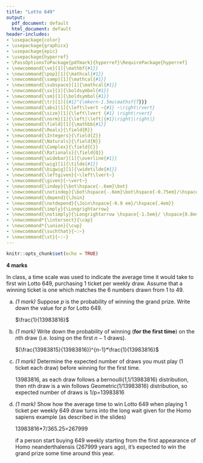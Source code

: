 ```yaml
---
title: "Lotto 649"
output:
  pdf_document: default
  html_document: default
header-includes:
- \usepackage{color}
- \usepackage{graphicx}
- \usepackage{epic}
- \usepackage{hyperref}
- \PassOptionsToPackage{pdfmark}{hyperref}\RequirePackage{hyperref}
- \newcommand{\ve}[1]{\mathbf{#1}}
- \newcommand{\pop}[1]{\mathcal{#1}}
- \newcommand{\samp}[1]{\mathcal{#1}}
- \newcommand{\subspace}[1]{\mathcal{#1}}
- \newcommand{\sv}[1]{\boldsymbol{#1}}
- \newcommand{\sm}[1]{\boldsymbol{#1}}
- \newcommand{\tr}[1]{{#1}^{\mkern-1.5mu\mathsf{T}}}
- \newcommand{\abs}[1]{\left\lvert ~{#1} ~\right\rvert}
- \newcommand{\size}[1]{\left\lvert {#1} \right\rvert}
- \newcommand{\norm}[1]{\left|\left|{#1}\right|\right|}
- \newcommand{\field}[1]{\mathbb{#1}}
- \newcommand{\Reals}{\field{R}}
- \newcommand{\Integers}{\field{Z}}
- \newcommand{\Naturals}{\field{N}}
- \newcommand{\Complex}{\field{C}}
- \newcommand{\Rationals}{\field{Q}}
- \newcommand{\widebar}[1]{\overline{#1}}
- \newcommand{\wig}[1]{\tilde{#1}}
- \newcommand{\bigwig}[1]{\widetilde{#1}}
- \newcommand{\leftgiven}{~\left\lvert~}
- \newcommand{\given}{~\vert~}
- \newcommand{\indep}{\bot\hspace{-.6em}\bot}
- \newcommand{\notindep}{\bot\hspace{-.6em}\bot\hspace{-0.75em}/\hspace{.4em}}
- \newcommand{\depend}{\Join}
- \newcommand{\notdepend}{\Join\hspace{-0.9 em}/\hspace{.4em}}
- \newcommand{\imply}{\Longrightarrow}
- \newcommand{\notimply}{\Longrightarrow \hspace{-1.5em}/ \hspace{0.8em}}
- \newcommand*{\intersect}{\cap}
- \newcommand*{\union}{\cup}
- \newcommand{\suchthat}{~:~}
- \newcommand{\st}{~:~}
---
```


```r
knitr::opts_chunk$set(echo = TRUE)
```

**4 marks**

In class, a time scale was used to indicate the average time it would take to first win Lotto 649, purchasing 1 ticket per weekly draw.   Assume that a winning ticket is one which matches the 6 numbers drawn from 1 to 49.  

a. *(1 mark)* Suppose $p$ is the probability of winning the grand prize.  Write down the value for $p$ for  Lotto 649. 
  
      $\frac{1}{13983816}$

b. *(1 mark)* Write down the probability of winning (**for the first time**) on the $n$th draw (i.e. losing on the first $n-1$ draws).

    $(\frac{13983815}{13983816})^{n-1}*\frac{1}{13983816}$
c. *(1 mark)* Determine the expected number of draws you must play (1 ticket each draw) before winning for the first time.

    13983816, as each draw follows a bernoulli(1,1/13983816) distribution, then nth draw is a win follows Geometric(1/13983816)
    distribution, so expected number of draws is 1/p=13983816

d. *(1 mark)* Show how the average time to win Lotto 649 when playing 1 ticket per weekly 649 draw  turns into the long wait given for the Homo sapiens example (as described in the slides)

    13983816*7/365.25=267999
    
    if a person start buying 649 weekly starting from the first appearance of Homo neanderthalensis (267999 years ago), it's expected to win the grand prize some time around this year.

